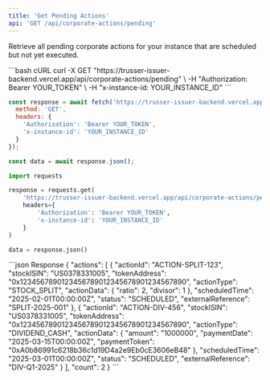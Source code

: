 ```yaml
---
title: 'Get Pending Actions'
api: 'GET /api/corporate-actions/pending'
---
```


Retrieve all pending corporate actions for your instance that are scheduled but not yet executed.

<RequestExample>
```bash cURL
curl -X GET "https://trusser-issuer-backend.vercel.app/api/corporate-actions/pending" \
  -H "Authorization: Bearer YOUR_TOKEN" \
  -H "x-instance-id: YOUR_INSTANCE_ID"
```

```javascript JavaScript
const response = await fetch('https://trusser-issuer-backend.vercel.app/api/corporate-actions/pending', {
  method: 'GET',
  headers: {
    'Authorization': 'Bearer YOUR_TOKEN',
    'x-instance-id': 'YOUR_INSTANCE_ID'
  }
});

const data = await response.json();
```

```python Python
import requests

response = requests.get(
    'https://trusser-issuer-backend.vercel.app/api/corporate-actions/pending',
    headers={
        'Authorization': 'Bearer YOUR_TOKEN',
        'x-instance-id': 'YOUR_INSTANCE_ID'
    }
)

data = response.json()
```
</RequestExample>

<ResponseExample>
```json Response
{
  "actions": [
    {
      "actionId": "ACTION-SPLIT-123",
      "stockISIN": "US0378331005",
      "tokenAddress": "0x1234567890123456789012345678901234567890",
      "actionType": "STOCK_SPLIT",
      "actionData": {
        "ratio": 2,
        "divisor": 1
      },
      "scheduledTime": "2025-02-01T00:00:00Z",
      "status": "SCHEDULED",
      "externalReference": "SPLIT-2025-001"
    },
    {
      "actionId": "ACTION-DIV-456",
      "stockISIN": "US0378331005",
      "tokenAddress": "0x1234567890123456789012345678901234567890",
      "actionType": "DIVIDEND_CASH",
      "actionData": {
        "amount": "1000000",
        "paymentDate": "2025-03-15T00:00:00Z",
        "paymentToken": "0xA0b86991c6218b36c1d19D4a2e9Eb0cE3606eB48"
      },
      "scheduledTime": "2025-03-01T00:00:00Z",
      "status": "SCHEDULED",
      "externalReference": "DIV-Q1-2025"
    }
  ],
  "count": 2
}
```
</ResponseExample>